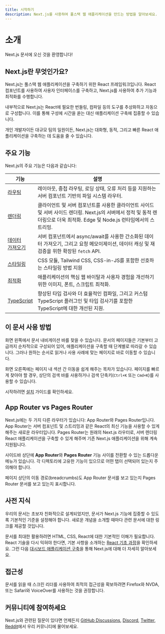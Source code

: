 ```yaml
---
title: 시작하기
description: Next.js를 사용하여 풀스택 웹 애플리케이션을 만드는 방법을 알아보세요.
---
```


# 소개

Next.js 문서에 오신 것을 환영합니다!

## Next.js란 무엇인가요?

Next.js는 풀스택 웹 애플리케이션을 구축하기 위한 React 프레임워크입니다. React 컴포넌트를 사용하여 사용자 인터페이스를 구축하고, Next.js를 사용하여 추가 기능과 최적화를 수행합니다.

내부적으로 Next.js는 React에 필요한 번들링, 컴파일 등의 도구를 추상화하고 자동으로 구성합니다. 이를 통해 구성에 시간을 쏟는 대신 애플리케이션 구축에 집중할 수 있습니다.

개인 개발자이든 대규모 팀의 일원이든, Next.js는 대화형, 동적, 그리고 빠른 React 애플리케이션을 구축하는 데 도움을 줄 수 있습니다.

## 주요 기능

Next.js의 주요 기능은 다음과 같습니다:

| 기능                                                                      | 설명                                                                                                                                                                         |
| ------------------------------------------------------------------------- | ---------------------------------------------------------------------------------------------------------------------------------------------------------------------------- |
| [라우팅](/docs/app/building-your-application/routing)                     | 레이아웃, 중첩 라우팅, 로딩 상태, 오류 처리 등을 지원하는 서버 컴포넌트 기반의 파일 시스템 라우터.                                                                           |
| [렌더링](/docs/app/building-your-application/rendering)                   | 클라이언트 및 서버 컴포넌트를 사용한 클라이언트 사이드 및 서버 사이드 렌더링. Next.js의 서버에서 정적 및 동적 렌더링으로 더욱 최적화. Edge 및 Node.js 런타임에서의 스트리밍. |
| [데이터<br />가져오기](/docs/app/building-your-application/data-fetching) | 서버 컴포넌트에서 async/await를 사용한 간소화된 데이터 가져오기, 그리고 요청 메모이제이션, 데이터 캐싱 및 재검증을 위한 확장된 `fetch` API.                                  |
| [스타일링](/docs/app/building-your-application/styling)                   | CSS 모듈, Tailwind CSS, CSS-in-JS를 포함한 선호하는 스타일링 방법 지원                                                                                                       |
| [최적화](/docs/app/building-your-application/optimizing)                  | 애플리케이션의 핵심 웹 바이탈과 사용자 경험을 개선하기 위한 이미지, 폰트, 스크립트 최적화.                                                                                   |
| [TypeScript](/docs/app/building-your-application/configuring/typescript)  | 향상된 타입 검사와 더 효율적인 컴파일, 그리고 커스텀 TypeScript 플러그인 및 타입 검사기를 포함한 TypeScript에 대한 개선된 지원.                                              |

## 이 문서 사용 방법

화면 왼쪽에서 문서 내비게이션 바를 찾을 수 있습니다. 문서의 페이지들은 기본부터 고급까지 순차적으로 구성되어 있어, 애플리케이션을 구축할 때 단계별로 따라갈 수 있습니다. 그러나 원하는 순서로 읽거나 사용 사례에 맞는 페이지로 바로 이동할 수 있습니다.

화면 오른쪽에는 페이지 내 섹션 간 이동을 쉽게 해주는 목차가 있습니다. 페이지를 빠르게 찾아야 할 경우, 상단의 검색 바를 사용하거나 검색 단축키(`Ctrl+K` 또는 `Cmd+K`)를 사용할 수 있습니다.

시작하려면 [설치](/docs/getting-started/installation) 가이드를 확인하세요.

## App Router vs Pages Router

Next.js에는 두 가지 다른 라우터가 있습니다: App Router와 Pages Router입니다. App Router는 서버 컴포넌트 및 스트리밍과 같은 React의 최신 기능을 사용할 수 있게 해주는 새로운 라우터입니다. Pages Router는 원래의 Next.js 라우터로, 서버 렌더링 React 애플리케이션을 구축할 수 있게 해주며 기존 Next.js 애플리케이션을 위해 계속 지원됩니다.

사이드바 상단에 **App Router**와 **Pages Router** 기능 사이를 전환할 수 있는 드롭다운 메뉴가 있습니다. 각 디렉토리에 고유한 기능이 있으므로 어떤 탭이 선택되어 있는지 주의해야 합니다.

페이지 상단의 이동 경로(breadcrumbs)도 App Router 문서를 보고 있는지 Pages Router 문서를 보고 있는지 표시합니다.

## 사전 지식

우리의 문서는 초보자 친화적으로 설계되었지만, 문서가 Next.js 기능에 집중할 수 있도록 기본적인 기준을 설정해야 합니다. 새로운 개념을 소개할 때마다 관련 문서에 대한 링크를 제공할 것입니다.

문서를 최대한 활용하려면 HTML, CSS, React에 대한 기본적인 이해가 필요합니다. React 기술을 다시 익혀야 한다면, 기본 사항을 소개하는 [React 기초 과정](/learn/react-foundations)을 확인하세요. 그런 다음 [대시보드 애플리케이션 구축](/learn/dashboard-app)을 통해 Next.js에 대해 더 자세히 알아보세요.

## 접근성

문서를 읽을 때 스크린 리더를 사용하여 최적의 접근성을 확보하려면 Firefox와 NVDA, 또는 Safari와 VoiceOver를 사용하는 것을 권장합니다.

## 커뮤니티에 참여하세요

Next.js와 관련된 질문이 있다면 언제든지 [GitHub Discussions](https://github.com/vercel/next.js/discussions), [Discord](https://discord.com/invite/bUG2bvbtHy), [Twitter](https://x.com/nextjs), [Reddit](https://www.reddit.com/r/nextjs)에서 우리 커뮤니티에 물어보세요.
